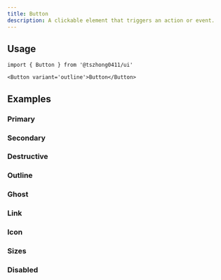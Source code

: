 ```yaml
---
title: Button
description: A clickable element that triggers an action or event.
---
```


<ComponentPreview name='button/button' />

## Usage

```tsx
import { Button } from '@tszhong0411/ui'
```

```tsx
<Button variant='outline'>Button</Button>
```

## Examples

### Primary

<ComponentPreview name='button/button' />

### Secondary

<ComponentPreview name='button/secondary' />

### Destructive

<ComponentPreview name='button/destructive' />

### Outline

<ComponentPreview name='button/outline' />

### Ghost

<ComponentPreview name='button/ghost' />

### Link

<ComponentPreview name='button/link' />

### Icon

<ComponentPreview name='button/icon' />

### Sizes

<ComponentPreview name='button/sizes' />

### Disabled

<ComponentPreview name='button/disabled' />
